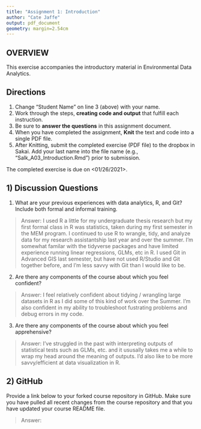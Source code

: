 ```yaml
---
title: "Assignment 1: Introduction"
author: "Cate Jaffe"
output: pdf_document
geometry: margin=2.54cm
---
```


## OVERVIEW

This exercise accompanies the introductory material in Environmental Data Analytics. 

## Directions
1. Change "Student Name" on line 3 (above) with your name.
3. Work through the steps, **creating code and output** that fulfill each instruction.
4. Be sure to **answer the questions** in this assignment document.
6. When you have completed the assignment, **Knit** the text and code into a single PDF file.
8. After Knitting, submit the completed exercise (PDF file) to the dropbox in Sakai. Add your last name into the file name (e.g., "Salk_A03_Introduction.Rmd") prior to submission.

The completed exercise is due on <01/26/2021>.

## 1) Discussion Questions

1. What are your previous experiences with data analytics, R, and Git? Include both formal and informal training.

> Answer: I used R a little for my undergraduate thesis research but my first formal class in R was statistics, taken during my first semester in the MEM program. I continued to use R to wrangle, tidy, and analyze data for my research assistantship last year and over the summer. I'm somewhat familar with the tidyverse packages and have limited experience running linear regressions, GLMs, etc in R. I used Git in Advanced GIS last semester, but have not used R/Studio and Git together before, and I'm less savvy with Git than I would like to be. 

2. Are there any components of the course about which you feel confident?

> Answer: I feel relatively confident about tidying / wrangling large datasets in R as I did some of this kind of work over the Summer. I'm also confident in my ability to troubleshoot fustrating problems and debug errors in my code.

3. Are there any components of the course about which you feel apprehensive?

> Answer: I've struggled in the past with interpreting outputs of statistical tests such as GLMs, etc. and it ususally takes me a while to wrap my head around the meaning of outputs. I'd also like to be more savvy/efficient at data visualization in R.


## 2) GitHub

Provide a link below to your forked course repository in GitHub. Make sure you have pulled all recent changes from the course repository  and that you have updated your course README file. 

> Answer: 


